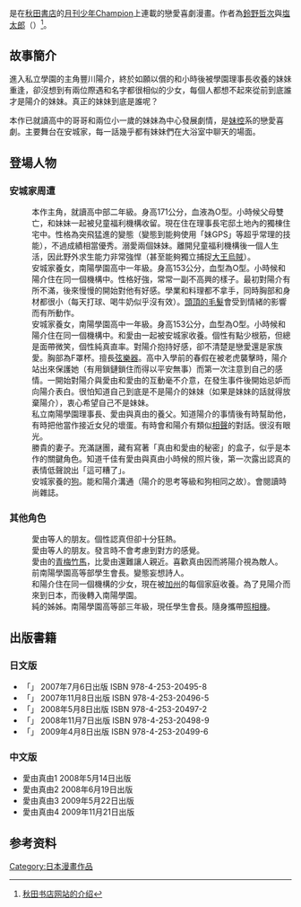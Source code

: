 {{Infobox animanga/Headerofja
|標題= 愛由真由
|圖像= 
|尺寸= 
|說明= 
|日文名稱= あゆまゆ
|英文名稱= Ayumayu
|類型= 戀愛喜劇
}}
{{Infobox animanga/Manga
|標題= 
|作者= [[鈴野哲次|鈴野哲次]]、[[塩太郎|塩太郎]]（{{lang|ja|しおたろう}}）
|作畫= 
|出版社= {{flagicon|Japan}} [[秋田書店|秋田書店]]<br>{{flagicon|Taiwan}} [[尖端出版社|尖端出版社]]
|其他出版社= 
|連載雜誌= [[月刊少年Champion|月刊少年Champion]]
|label= 
|發售日= 
|開始= 2006年12月號
|結束= 2009年4月號
|冊數= 全5卷
|話數= 
|其他= 
}}
{{Infobox animanga/Footerofja}}
{{nihongo title|愛由真由|あゆまゆ}}是在[[秋田書店|秋田書店]]的[[月刊少年Champion|月刊少年Champion]]上連載的戀愛喜劇漫畫。作者為[[鈴野哲次|鈴野哲次]]與[[塩太郎|塩太郎]]（{{lang|ja|[[しおたろう|しおたろう]]}}）<ref>[http://www.akitashoten.co.jp/CGI/search/syousai_put.cgi?key=search&isbn=20497X 秋田书店网站的介绍]{{dead link|date=2018年3月 |bot=InternetArchiveBot |fix-attempted=yes }}</ref>。

== 故事簡介 ==
進入私立學園的主角豐川陽介，終於如願以償的和小時後被學園理事長收養的妹妹重逢，卻沒想到有兩位際遇和名字都很相似的少女，每個人都想不起來從前到底誰才是陽介的妹妹。真正的妹妹到底是誰呢？

本作已就讀高中的哥哥和兩位小一歲的妹妹為中心發展劇情，是[[妹控|妹控]]系的戀愛喜劇。主要舞台在安城家，每一話幾乎都有妹妹們在大浴室中聊天的場面。

== 登場人物 ==
=== 安城家周遭 ===
;{{nihongo|豐川 陽介|豊川 陽介（とよかわ ようすけ）}}
:本作主角，就讀{{nihongo|南陽學園|南陽学園（なんようがくえん）}}高中部二年級。身高171公分，血液為O型。小時候父母雙亡，和妹妹一起被兒童福利機構收留。現在住在理事長宅邸土地內的獨棟住宅中。性格為突飛猛進的變態（變態到能夠使用「妹GPS」等超乎常理的技能），不過成績相當優秀。溺愛兩個妹妹。離開兒童福利機構後一個人生活，因此野外求生能力非常強悍（甚至能夠獨立捕捉[[大王烏賊|大王烏賊]]）。
;{{nihongo|安城 愛由|安城 あゆ（あんじょう あゆ）}}
:安城家養女，南陽學園高中一年級。身高153公分，血型為O型。小時候和陽介住在同一個機構中。性格好強，常常一副不高興的樣子。最初對陽介有所不滿，後來慢慢的開始對他有好感。學業和料理都不拿手，同時胸部和身材都很小（每天打球、喝牛奶似乎沒有效）。[[呆毛|頭頂的毛髮]]會受到情緒的影響而有所動作。
;{{nihongo|安城 真由|安城 真由（あんじょう まゆ）}}
:安城家養女，南陽學園高中一年級。身高153公分，血型為O型。小時候和陽介住在同一個機構中。和愛由一起被安城家收養。個性有點少根筋，但總是面帶微笑，個性純真直率。對陽介抱持好感，卻不清楚是戀愛還是家族愛。胸部為F罩杯。擅長[[弦樂器|弦樂器]]。高中入學前的春假在被老虎襲擊時，陽介站出來保護她（有用鎖鏈鎖住而得以平安無事）而第一次注意到自己的感情。一開始對陽介與愛由和愛由的互動毫不介意，在發生事件後開始忌妒而向陽介表白。很怕知道自己到底是不是陽介的妹妹（如果是妹妹的話就得放棄陽介），衷心希望自己不是妹妹。
;{{nihongo|安城 勝貴|安城 勝貴（あんじょう かつたか）}}
:私立南陽學園理事長、愛由與真由的養父。知道陽介的事情後有時幫助他，有時把他當作接近女兒的壞蛋。有時會和陽介有類似[[相聲|相聲]]的對話。很沒有眼光。
;{{nihongo|安城 里枝|安城 里枝（あんじょう りえ）}}
:勝貴的妻子。充滿謎團，藏有寫著「真由和愛由的秘密」的盒子，似乎是本作的關鍵角色。知道千佳有愛由與真由小時候的照片後，第一次露出認真的表情低聲說出「這可糟了」。
;{{lang|ja|たくじ}}
:安城家養的[[狗|狗]]。能和陽介溝通（陽介的思考等級和狗相同之故）。會閱讀時尚雜誌。

=== 其他角色 ===
;{{nihongo|橘 夢|橘 ユメ（たちばな ユメ）}}
:愛由等人的朋友。個性認真但卻十分狂熱。
;{{nihongo|野中 楓|野中 楓（のなか かえで）}}
:愛由等人的朋友。發言時不會考慮到對方的感覺。
;{{nihongo|純|ジュン}}
:愛由的[[青梅竹馬|青梅竹馬]]，比愛由還難讓人親近。喜歡真由因而將陽介視為敵人。
;{{nihongo|柴田|柴田（しばた）}}
:前南陽學園高等部學生會長。變態妄想詩人。
;{{nihongo|小牧 奈由|小牧 なゆ（こまき なゆ）}}
:和陽介住在同一個機構的少女，現在被[[加州|加州]]的每個家庭收養。為了見陽介而來到日本，而後轉入南陽學園。
;{{nihongo|千佳|千佳（ちか）}}
:純的姊姊。南陽學園高等部三年級，現任學生會長。隨身攜帶[[照相機|照相機]]。

== 出版書籍 ==
=== 日文版 ===
* 「{{lang|ja|あゆまゆ Volume.1}}」 2007年7月6日出版 ISBN 978-4-253-20495-8
* 「{{lang|ja|あゆまゆ Volume.2}}」 2007年11月8日出版 ISBN 978-4-253-20496-5
* 「{{lang|ja|あゆまゆ Volume.3}}」 2008年5月8日出版 ISBN 978-4-253-20497-2
* 「{{lang|ja|あゆまゆ Volume.4}}」 2008年11月7日出版 ISBN 978-4-253-20498-9
* 「{{lang|ja|あゆまゆ Volume.5}}」 2009年4月8日出版 ISBN 978-4-253-20499-6

=== 中文版 ===
* 愛由真由1 2008年5月14日出版
* 愛由真由2 2008年6月19日出版
* 愛由真由3 2009年5月22日出版
* 愛由真由4 2009年11月21日出版

== 参考资料 ==
<div class="references-small">
<references />
</div>

{{DEFAULTSORT:Ayu Mayu}}

[[Category:日本漫畫作品|Category:日本漫畫作品]]
